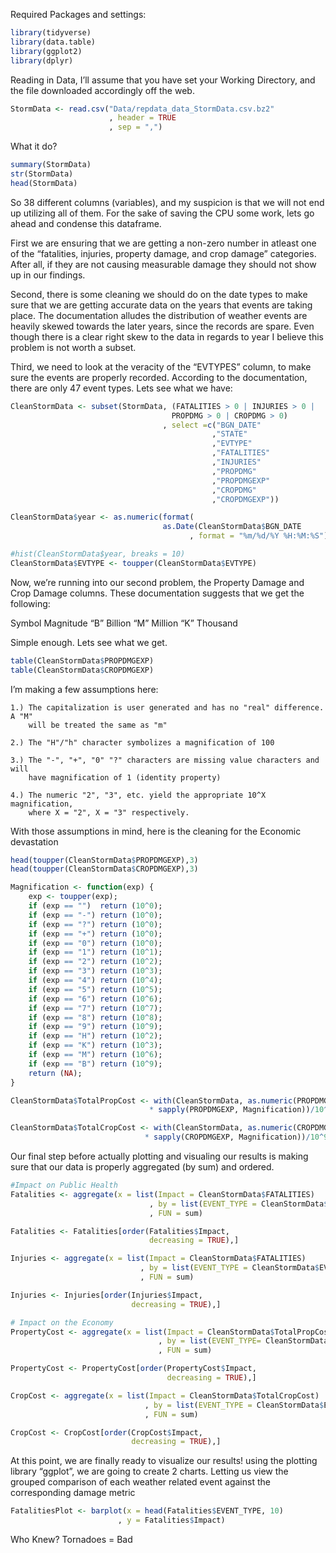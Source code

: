 Required Packages and settings: 
```r
library(tidyverse)
library(data.table)
library(ggplot2)
library(dplyr)
```

Reading in Data, I'll assume that you have set your Working Directory, and the 
file downloaded accordingly off the web. 

```r
StormData <- read.csv("Data/repdata_data_StormData.csv.bz2"
                      , header = TRUE
                      , sep = ",")
```

What it do? 

```r
summary(StormData)
str(StormData)
head(StormData)
```

So 38 different columns (variables), and my suspicion is that we will not end up
utilizing all of them. For the sake of saving the CPU some work, lets go ahead 
and condense this dataframe. 

First we are ensuring that we are getting a non-zero number in atleast one 
of the "fatalities, injuries, property damage, and crop damage" categories.
After all, if they are not causing measurable damage they should not show
up in our findings.

Second, there is some cleaning we should do on the date types to make sure that 
we are getting accurate data on the years that events are taking place. The 
documentation alludes the distribution of weather events are heavily skewed 
towards the later years, since the records are spare. Even though there is a 
clear right skew to the data in regards to year I believe this problem is
not worth a subset. 

Third, we need to look at the veracity of the "EVTYPES" column, to make sure
the events are properly recorded. According to the documentation, there are 
only 47 event types. Lets see what we have: 

```r
CleanStormData <- subset(StormData, (FATALITIES > 0 | INJURIES > 0 | 
                                    PROPDMG > 0 | CROPDMG > 0)
                                  , select =c("BGN_DATE"
                                             ,"STATE"
                                             ,"EVTYPE"
                                             ,"FATALITIES"
                                             ,"INJURIES"
                                             ,"PROPDMG"
                                             ,"PROPDMGEXP"
                                             ,"CROPDMG"
                                             ,"CROPDMGEXP"))

CleanStormData$year <- as.numeric(format(
                                  as.Date(CleanStormData$BGN_DATE
                                        , format = "%m/%d/%Y %H:%M:%S"),"%Y"))

#hist(CleanStormData$year, breaks = 10)
CleanStormData$EVTYPE <- toupper(CleanStormData$EVTYPE)
```


Now, we're running into our second problem, the Property Damage and Crop Damage
columns. These documentation suggests that we get the following: 

Symbol      Magnitude 
"B"         Billion 
"M"         Million 
"K"         Thousand 

Simple enough. Lets see what we get. 
```r
table(CleanStormData$PROPDMGEXP) 
table(CleanStormData$CROPDMGEXP)
```

I'm making a few assumptions here: 

    1.) The capitalization is user generated and has no "real" difference. A "M" 
        will be treated the same as "m"

    2.) The "H"/"h" character symbolizes a magnification of 100 

    3.) The "-", "+", "0" "?" characters are missing value characters and will 
        have magnification of 1 (identity property)

    4.) The numeric "2", "3", etc. yield the appropriate 10^X magnification, 
        where X = "2", X = "3" respectively. 

With those assumptions in mind, here is the cleaning for the Economic devastation

```r
head(toupper(CleanStormData$PROPDMGEXP),3)
head(toupper(CleanStormData$CROPDMGEXP),3)

Magnification <- function(exp) {
    exp <- toupper(exp);
    if (exp == "")  return (10^0);
    if (exp == "-") return (10^0);
    if (exp == "?") return (10^0);
    if (exp == "+") return (10^0);
    if (exp == "0") return (10^0);
    if (exp == "1") return (10^1);
    if (exp == "2") return (10^2);
    if (exp == "3") return (10^3);
    if (exp == "4") return (10^4);
    if (exp == "5") return (10^5);
    if (exp == "6") return (10^6);
    if (exp == "7") return (10^7);
    if (exp == "8") return (10^8);
    if (exp == "9") return (10^9);
    if (exp == "H") return (10^2);
    if (exp == "K") return (10^3);
    if (exp == "M") return (10^6);
    if (exp == "B") return (10^9);
    return (NA);
}

CleanStormData$TotalPropCost <- with(CleanStormData, as.numeric(PROPDMG) 
                               * sapply(PROPDMGEXP, Magnification))/10^9

CleanStormData$TotalCropCost <- with(CleanStormData, as.numeric(CROPDMG) 
                              * sapply(CROPDMGEXP, Magnification))/10^9

```

Our final step before actually plotting and visualing our results is making 
sure that our data is properly aggregated (by sum) and ordered. 

```r
#Impact on Public Health
Fatalities <- aggregate(x = list(Impact = CleanStormData$FATALITIES)
                               , by = list(EVENT_TYPE = CleanStormData$EVTYPE)
                               , FUN = sum)

Fatalities <- Fatalities[order(Fatalities$Impact, 
                               decreasing = TRUE),]

Injuries <- aggregate(x = list(Impact = CleanStormData$FATALITIES)
                             , by = list(EVENT_TYPE = CleanStormData$EVTYPE)
                             , FUN = sum)

Injuries <- Injuries[order(Injuries$Impact,
                           decreasing = TRUE),] 

# Impact on the Economy 
PropertyCost <- aggregate(x = list(Impact = CleanStormData$TotalPropCost)
                                 , by = list(EVENT_TYPE= CleanStormData$EVTYPE)
                                 , FUN = sum) 

PropertyCost <- PropertyCost[order(PropertyCost$Impact,
                                   decreasing = TRUE),]

CropCost <- aggregate(x = list(Impact = CleanStormData$TotalCropCost)
                              , by = list(EVENT_TYPE = CleanStormData$EVTYPE)
                              , FUN = sum) 

CropCost <- CropCost[order(CropCost$Impact, 
                           decreasing = TRUE),]
```

At this point, we are finally ready to visualize our results! using the plotting
library "ggplot", we are going to create 2 charts. Letting us view the grouped
comparison of each weather related event against the corresponding damage metric

```r

FatalitiesPlot <- barplot(x = head(Fatalities$EVENT_TYPE, 10)
                        , y = Fatalities$Impact)

```


Who Knew? Tornadoes = Bad 